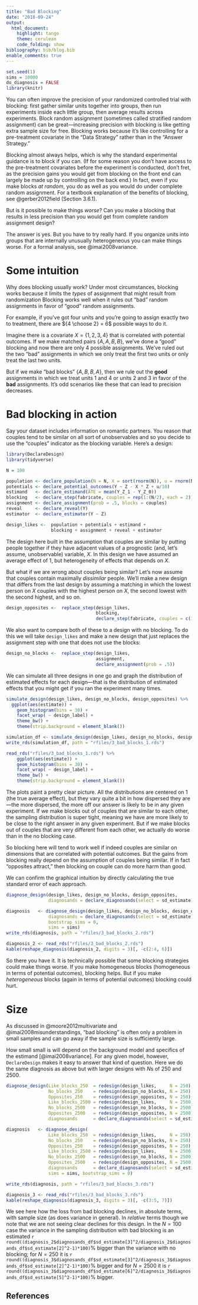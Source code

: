 ```yaml
---
title: "Bad Blocking"
date: "2018-09-24"
output:
  html_document:
    highlight: tango
    theme: cerulean
    code_folding: show
bibliography: bib/blog.bib
enable_comments: true
---
```


```r
set.seed(1)
sims = 10000
do_diagnosis = FALSE
library(knitr)
```

You can often improve the precision of your randomized controlled trial with blocking: first gather similar units together into groups, then run experiments inside each little group, then average results across experiments. Block random assignment (sometimes called stratified random assignment) can be great---increasing precision with blocking is like getting extra sample size for free. Blocking works because it's like controlling for a pre-treatment covariate in the "Data Strategy" rather than in the "Answer Strategy." 

Blocking almost always helps, which is why the standard experimental guidance is to block if you can. (If for some reason you don't have access to the pre-treatment covariates before the experiment is conducted, don't fret, as the precision gains you would get from blocking on the front end can largely be made up by controlling on the back end.) In fact, even if you make blocks *at random*, you do as well as you would do under complete random assignment. For a textbook explanation of the benefits of blocking, see @gerber2012field (Section 3.6.1).

But is it possible to make things *worse*? Can you make a blocking that results in less precision than you would get from complete random assignment design?

The answer is yes. But you have to try really hard. If you organize units into groups that are internally unusually heterogeneous you can make things worse. For a formal analysis, see @imai2008variance. 

# Some intuition

Why does blocking usually work? Under most circumstances, blocking works because it limits the *types* of assignment that might result from randomization Blocking works well when it rules out "bad" random assignments in favor of "good" random assignments. 

For example, if you've got four units and you're going to assign exactly two to treatment, there are ${4 \choose 2} = 6$ possible ways to do it. 

Imagine there is a covariate $X = \{1, 2, 3, 4\}$ that is correlated with potential outcomes. If we make matched pairs $\{A, A, B, B\}$, we've done a "good" blocking and now there are only 4 possible assignments. We've ruled out the two "bad" assignments in which we only treat the first two units or only treat the last two units.

But if we make "bad blocks" $\{A, B, B, A\}$, then we rule out the **good** assignments in which we treat units 1 and 4 or units 2 and 3 in favor of the **bad** assignments. It's odd scenarios like these that can lead to precision decreases.

# Bad blocking in action

Say your dataset includes information on romantic partners. You reason that couples tend to be similar on all sort of unobservables and so you decide to use the "couples" indicator as the blocking variable. Here's a design:


```r
library(DeclareDesign)
library(tidyverse)

N = 100

population <- declare_population(N = N, X = sort(rnorm(N)), u = rnorm(N))
potentials <- declare_potential_outcomes(Y ~ Z - X * Z + u/10)
estimand   <- declare_estimand(ATE = mean(Y_Z_1 - Y_Z_0))
blocking   <- declare_step(fabricate, couples = rep(1:(N/2), each = 2))
assignment <- declare_assignment(prob = .5, blocks = couples)
reveal     <- declare_reveal(Y)
estimator  <- declare_estimator(Y ~ Z)

design_likes <-  population + potentials + estimand + 
                 blocking + assignment + reveal + estimator
```


The design here built in the assumption that couples are similar by putting people together if they have adjacent values of a prognostic (and, let's assume, unobservable) variable, $X$. In this design we have assumed an average effect of 1, but heterogeneity of effects that depends on $X$. 

But what if we are wrong about couples being similar? Let's now assume that couples contain maximally *dissimilar* people. We'll make a new design that differs from the last design by assuming a matching in which the lowest person on $X$ couples with the highest person on $X$, the second lowest with the second highest, and so on.

```r
design_opposites <-  replace_step(design_likes, 
                                  blocking,
                                  declare_step(fabricate, couples = c(1:(N/2), (N/2):1)))
```

We also want to compare both of these to a design with no blocking. To do this we will take `design_likes` and make a new design that just replaces the assignment step with one that does not use the blocks:


```r
design_no_blocks <-  replace_step(design_likes, 
                                  assignment, 
                                  declare_assignment(prob = .5))
```

We can simulate all three designs in one go and graph the distribution of estimated effects for each design---that is the distribution of estimated effects that you might get if you ran the experiment many times.


```r
simulate_design(design_likes, design_no_blocks, design_opposites) %>%
  ggplot(aes(estimate)) + 
    geom_histogram(bins = 30) + 
    facet_wrap( ~ design_label) + 
    theme_bw() +
    theme(strip.background = element_blank())
```

```r
simulation_df <- simulate_design(design_likes, design_no_blocks, design_opposites, sims = sims)
write_rds(simulation_df, path = "rfiles/3_bad_blocks_1.rds")
```


```r
read_rds("rfiles/3_bad_blocks_1.rds") %>% 
    ggplot(aes(estimate)) + 
    geom_histogram(bins = 30) + 
    facet_wrap( ~ design_label) + 
    theme_bw() +
    theme(strip.background = element_blank())
```

The plots paint a pretty clear picture. All the distributions are centered on 1 (the true average effect), but they vary quite a bit in how dispersed they are---the more dispersed, the more off our answer is likely to be in any given experiment. If we make blocks out of couples that are similar to each other, the sampling distribution is super tight, meaning we have are more likely to be close to the right answer in any given experiment. But if we make blocks out of couples that are very different from each other, we actually do worse than in the no blocking case.

So blocking here will tend to work well if indeed couples are similar on dimensions that are  correlated with potential outcomes. But the gains from blocking really depend on the assumption of couples being similar. If in fact "opposites attract," then blocking on couple can do more harm than good.

We can confirm the graphical intuition by directly calculating the true standard error of each approach.

```r
diagnose_design(design_likes, design_no_blocks, design_opposites, 
                diagnosands = declare_diagnosands(select = sd_estimate))
```

```r
diagnosis   <- diagnose_design(design_likes, design_no_blocks, design_opposites, 
                diagnosands = declare_diagnosands(select = sd_estimate),
                bootstrap_sims = 0,
                sims = sims)
write_rds(diagnosis, path = "rfiles/3_bad_blocks_2.rds")
```


```r
diagnosis_2 <- read_rds("rfiles/3_bad_blocks_2.rds")
kable(reshape_diagnosis(diagnosis_2, digits = 3)[, -c(2:4, 6)])
```

So there you have it. It is technically possible that some blocking strategies could make things worse. If you make homogeneous blocks (homogeneous in terms of potential outcomes), blocking helps. But if you make *heterogeneous* blocks (again in terms of potential outcomes) blocking could hurt.

# Size

As discussed in @moore2012multivariate and @imai2008misunderstandings, "bad blocking" is often only a problem in small samples and can go away if the sample size is sufficiently large. 

How small small is will depend on the background model and specifics of the estimand [@imai2008variance]. For any given model, however, `DeclareDesign` makes it easy to answer that kind of question. Here we do the same diagnosis as above but with larger designs with $N$s of 250 and 2500. 

```r
diagnose_design(Like_blocks_250  = redesign(design_likes,     N = 250),
                No_blocks_250    = redesign(design_no_blocks, N = 250), 
                Opposites_250    = redesign(design_opposites, N = 250), 
                Like_blocks_2500 = redesign(design_likes,     N = 2500), 
                No_blocks_2500   = redesign(design_no_blocks, N = 2500), 
                Opposites_2500   = redesign(design_opposites, N = 2500), 
                diagnosands      = declare_diagnosands(select = sd_estimate))
```


```r
diagnosis   <- diagnose_design(
                Like_blocks_250  = redesign(design_likes,     N = 250),
                No_blocks_250    = redesign(design_no_blocks, N = 250), 
                Opposites_250    = redesign(design_opposites, N = 250), 
                Like_blocks_2500 = redesign(design_likes,     N = 2500), 
                No_blocks_2500   = redesign(design_no_blocks, N = 2500), 
                Opposites_2500   = redesign(design_opposites, N = 2500), 
                diagnosands      = declare_diagnosands(select = sd_estimate),
                sims = sims, bootstrap_sims = 0)

write_rds(diagnosis, path = "rfiles/3_bad_blocks_3.rds")
```


```r
diagnosis_3 <- read_rds("rfiles/3_bad_blocks_3.rds")
kable(reshape_diagnosis(diagnosis_3, digits = 3)[, -c(3:5, 7)])
```

We see here how the loss from bad blocking declines, in absolute terms, with sample size (as does variance in general). In *relative* terms though we note that we are not seeing clear declines for this design. In the $N = 100$ case the variance in the sampling distribution with bad blocking is an estimated `r round((diagnosis_2$diagnosands_df$sd_estimate[3]^2/diagnosis_2$diagnosands_df$sd_estimate[2]^2-1)*100)`%  bigger than the variance with no blocking; for $N = 250$ it is `r round((diagnosis_3$diagnosands_df$sd_estimate[3]^2/diagnosis_3$diagnosands_df$sd_estimate[2]^2-1)*100)`% bigger and for $N = 2500$ it is `r round((diagnosis_3$diagnosands_df$sd_estimate[6]^2/diagnosis_3$diagnosands_df$sd_estimate[5]^2-1)*100)`% bigger. 


## References
